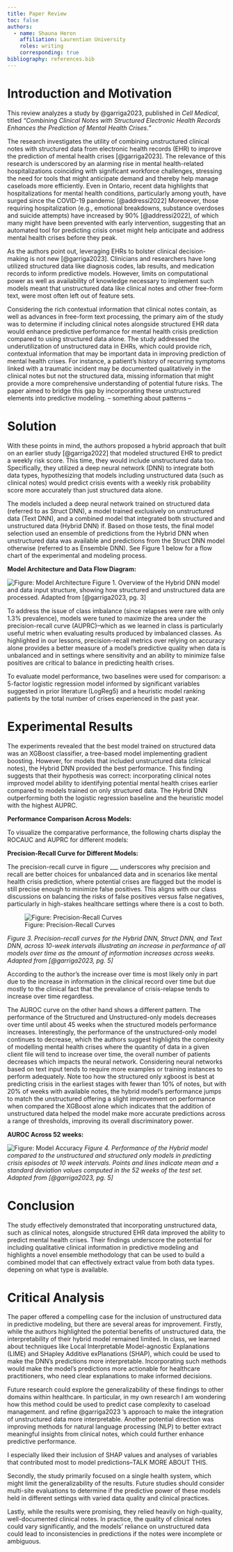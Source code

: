 ```yaml
---
title: Paper Review
toc: false
authors:
  - name: Shauna Heron
    affiliation: Laurentian University
    roles: writing
    corresponding: true
bibliography: references.bib
---
```


# **Introduction and Motivation**

This review analyzes a study by @garriga2023, published in *Cell Medical*, titled *"Combining Clinical Notes with Structured Electronic Health Records Enhances the Prediction of Mental Health Crises."*

The research investigates the utility of combining unstructured clinical notes with structured data from electronic health records (EHR) to improve the prediction of mental health crises [@garriga2023]. The relevance of this research is underscored by an alarming rise in mental health-related hospitalizations coinciding with significant workforce challenges, stressing the need for tools that might anticipate demand and thereby help manage caseloads more efficiently. Even in Ontario, recent data highlights that hospitalizations for mental health conditions, particularly among youth, have surged since the COVID-19 pandemic [@addressi2022] Moreoever, those requiring hospitalization (e.g., emotional breakdowns, substance overdoses and suicide attempts) have increased by 90% [@addressi2022], of which many might have been prevented with early intervention, suggesting that an automated tool for predicting crisis onset might help anticipate and address mental health crises before they peak.

As the authors point out, leveraging EHRs to bolster clinical decision-making is not new [@garriga2023]. Clinicians and researchers have long utilized structured data like diagnosis codes, lab results, and medication records to inform predictive models. However, limits on computational power as well as availability of knowledge necessary to implement such models meant that unstructured data like clinical notes and other free-form text, were most often left out of feature sets.

Considering the rich contextual information that clinical notes contain, as well as advances in free-form text processing, the primary aim of the study was to determine if including clinical notes alongside structured EHR data would enhance predictive performance for mental health crisis prediction compared to using structured data alone. The study addressed the underutilization of unstructured data in EHRs, which could provide rich, contextual information that may be important data in improving prediction of mental health crises. For instance, a patient’s history of recurring symptoms linked with a traumatic incident may be documented qualitatively in the clinical notes but not the structured data, missing information that might provide a more comprehensive understanding of potential future risks. The paper aimed to bridge this gap by incorporating these unstructured elements into predictive modeling. -- something about patterns --

# **Solution**

With these points in mind, the authors proposed a hybrid approach that built on an earlier study [@garriga2022] that modeled structured EHR to predict a weekly risk score. This time, they would include unstructured data too. Specifically, they utilized a deep neural network (DNN) to integrate both data types, hypothesizing that models including unstructured data (such as clinical notes) would predict crisis events with a weekly risk probability score more accurately than just structured data alone.

The models included a deep neural network trained on structured data (referred to as Struct DNN), a model trained exclusively on unstructured data (Text DNN), and a combined model that integrated both structured and unstructured data (Hybrid DNN) if. Based on those tests, the final model selection used an ensemble of predictions from the Hybrid DNN when unstructured data was available and predictions from the Struct DNN model otherwise (referred to as Ensemble DNN). See Figure 1 below for a flow chart of the experimental and modeling process.

**Model Architecture and Data Flow Diagram:**

![Figure: Model Architecture](images/paste-1.png){alt="Figure: Model Architecture"} Figure 1. Overview of the Hybrid DNN model and data input structure, showing how structured and unstructured data are processed. Adapted from [@garriga2023, pg. 3]

To address the issue of class imbalance (since relapses were rare with only 1.3% prevalence), models were tuned to maximize the area under the precision-recall curve (AUPRC)--which as we learned in class is particularly useful metric when evaluating results produced by imbalanced classes. As highlighted in our lessons, precision-recall metrics over relying on accuracy alone provides a better measure of a model's predictive quality when data is unbalanced and in settings where sensitivity and an ability to minimize false positives are critical to balance in predicting health crises.

To evaluate model performance, two baselines were used for comparison: a 5-factor logistic regression model informed by significant variables suggested in prior literature (LogReg5) and a heuristic model ranking patients by the total number of crises experienced in the past year.

# **Experimental Results**

The experiments revealed that the best model trained on structured data was an XGBoost classifier, a tree-based model implementing gradient boosting. However, for models that included unstructured data (clinical notes), the Hybrid DNN provided the best performance. This finding suggests that their hypothesis was correct: incorporating clinical notes improved model ability to identifying potential mental health crises earlier compared to models trained on only structured data. The Hybrid DNN outperforming both the logistic regression baseline and the heuristic model with the highest AUPRC.

**Performance Comparison Across Models:**

To visualize the comparative performance, the following charts display the ROCAUC and AUPRC for different models:

**Precision-Recall Curve for Different Models:**

The precision-recall curve in figure \_\_\_ underscores why precision and recall are better choices for unbalanced data and in scenarios like mental health crisis prediction, where potential crises are flagged but the model is still precise enough to minimize false positives. This aligns with our class discussions on balancing the risks of false positives versus false negatives, particularly in high-stakes healthcare settings where there is a cost to both.

![Figure: Precision-Recall Curves](images/paste-3.png)

*Figure 3. Precision-recall curves for the Hybrid DNN, Struct DNN, and Text DNN, across 10-week intervals illustrating an increase in performance of all models over time as the amount of information increases across weeks. Adapted from [@garriga2023, pg. 5]*

According to the author's the increase over time is most likely only in part due to the increase in information in the clinical record over time but due mostly to the clinical fact that the prevalance of crisis-relapse tends to increase over time regardless.

The AUROC curve on the other hand shows a different pattern. The performance of the Structured and Unstructured-only models decreases over time until about 45 weeks when the structured models performance increases. Interestingly, the performance of the unstructured-only model continues to decrease, which the authors suggest highlights the complexity of modelling mental health crises where the quantity of data in a given client file will tend to increase over time, the overall number of patients decreases which impacts the neural network. Considering neural networks based on text input tends to require more examples or training instances to perform adequately. Note too how the structured only xgboost is best at predicting crisis in the earliest stages with fewer than 10% of notes, but with 20% of weeks with available notes, the hybrid model's performance jumps to match the unstructured offering a slight improvement on performance when compared the XGBoost alone which indicates that the addition of unstructured data helped the model make more accurate predictions across a range of thresholds, improving its overall discriminatory power.

**AUROC Across 52 weeks:**

![Figure: Model Accuracy](images/paste-4.png) *Figure 4. Performance of the Hybrid model compared to the unstructured and structured only models in predicting crisis episodes at 10 week intervals. Points and lines indicate mean and ± standard deviation values computed in the 52 weeks of the test set. Adapted from [@garriga2023, pg. 5]*

# **Conclusion**

The study effectively demonstrated that incorporating unstructured data, such as clinical notes, alongside structured EHR data improved the ability to predict mental health crises. Their findings underscore the potential for including qualitative clinical information in predictive modeling and highlights a novel ensemble methodology that can be used to build a combined model that can effectively extract value from both data types. depening on what type is available.

# **Critical Analysis**

The paper offered a compelling case for the inclusion of unstructured data in predictive modeling, but there are several areas for improvement. Firstly, while the authors highlighted the potential benefits of unstructured data, the interpretability of their hybrid model remained limited. In class, we learned about techniques like Local Interpretable Model-agnostic Explanations (LIME) and SHapley Additive exPlanations (SHAP), which could be used to make the DNN's predictions more interpretable. Incorporating such methods would make the model's predictions more actionable for healthcare practitioners, who need clear explanations to make informed decisions.

Future research could explore the generalizability of these findings to other domains within healthcare. In particular, in my own research I am wondering how this method could be used to predict case complexity to caseload management. and refine @garriga2023 's approach to make the integration of unstructured data more interpretable. Another potential direction was improving methods for natural language processing (NLP) to better extract meaningful insights from clinical notes, which could further enhance predictive performance.

I especially liked their inclusion of SHAP values and analyses of variables that contributed most to model predictions--TALK MORE ABOUT THIS.

Secondly, the study primarily focused on a single health system, which might limit the generalizability of the results. Future studies should consider multi-site evaluations to determine if the predictive power of these models held in different settings with varied data quality and clinical practices.

Lastly, while the results were promising, they relied heavily on high-quality, well-documented clinical notes. In practice, the quality of clinical notes could vary significantly, and the models' reliance on unstructured data could lead to inconsistencies in predictions if the notes were incomplete or ambiguous.
